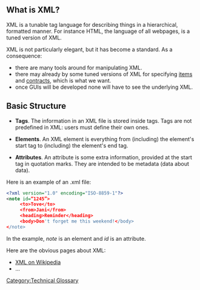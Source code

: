 [[Category:Technical Glossary]] 

== What is XML? ==
XML is a tunable tag language for describing things in a hierarchical, formatted manner. For instance HTML, the language of all webpages, is a tuned version of XML.

XML is not particularly elegant, but it has become a standard. As a consequence:
* there are many tools around for manipulating XML.
* there may already by some tuned versions of XML for specifying  [[Items Specification|items]] and [[Contracts Specification|contracts]], which is what we want.
* once GUIs will be developed none will have to see the underlying XML.

== Basic Structure ==

*'''Tags'''. The information in an XML file is stored inside tags. Tags are not predefined in XML: users must define their own ones.

*'''Elements'''. An XML element is everything from (including) the element's start tag to (including) the element's end tag.

*'''Attributes'''. An attribute is some extra information, provided at the start tag in quotation marks. They are intended to be metadata (data about data).

Here is an example of an .xml file:

<source lang="xml">
<?xml version="1.0" encoding="ISO-8859-1"?>
<note id=“1245”>
     <to>Tove</to>
     <from>Jani</from> 
     <heading>Reminder</heading>
     <body>Don't forget me this weekend!</body>
</note>
</source>
In the example, ''note'' is an element and ''id'' is an attribute.

Here are the obvious pages about XML:
* [[http://en.wikipedia.org/wiki/XML|XML on Wikipedia]]
* ...